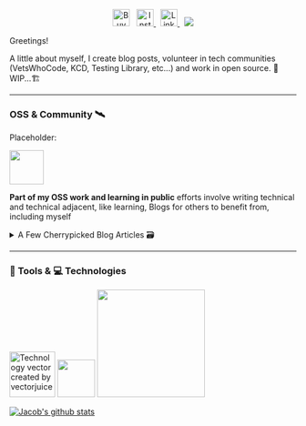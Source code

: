 <meta property="og:url" content="https://dev.to/jacobmgevans" />


<p align="center">
<a href="https://www.buymeacoffee.com/JacobMGEvans" target="_blank"><img src="./assets/by-me-a-coffee.png" alt="Buy Me A Coffee" height="30" ></a>&nbsp;&nbsp;
<a href="https://www.instagram.com/jacobmgevans"><img alt="Instagram Icon" src="./assets/instagram.jpg" height="30">
</a>&nbsp;
<a href="https://www.linkedin.com/in/jacob-m-g-evans/"><img alt="Linkedin Icon" src="./assets/linkedin.png" height="30">
</a>&nbsp;
<a href="https://twitter.com/JacobMGEvans">
<img src="https://img.shields.io/twitter/follow/JacobMGEvans?style=social" />
</a>
</p>

Greetings! 

A little about myself, I create blog posts, volunteer in tech communities (VetsWhoCode, KCD, Testing Library, etc...) and work in open source. 🚧WIP...🏗️


---

<h3> OSS & Community 🛰️</h3>
<article>
Placeholder:

<a href="https://dev.to/jacobmgevans"><img src="./assets/hacktoberfest.png" height="60"/></a> 
</article>

**Part of my OSS work and learning in public** efforts involve writing technical and technical adjacent, like learning, Blogs for others to benefit from, including myself
<details>
<summary>A Few Cherrypicked Blog Articles 🗃️ </summary>
<br>

 * [JavaScript Resources Podcasts, Books, Videos, and Tutorials](https://dev.to/jacobmgevans/javascript-resources-podcasts-books-videos-and-tutorials-4a6e)
 * [More Podcasts and Video Resources](https://dev.to/jacobmgevans/more-podcasts-and-video-programming-resources-5a8k)
 * [Should you listen to Podcasts?](https://dev.to/jacobmgevans/should-you-listen-to-podcasts-4m5j)
 * [Writing Immutable and Functional JavaScript](https://dev.to/jacobmgevans/writing-immutable-javascript-why-how-3if6)
</details>

---

<h3>🧰 Tools & 💻 Technologies</h3>

 <img src='https://image.freepik.com/free-vector/programmers-using-javascript-programming-language-computer-tiny-people-javascript-language-javascript-engine-js-web-development-concept-bright-vibrant-violet-isolated-illustration_335657-986.jpg' alt='Technology vector created by vectorjuice - www.freepik.com' width="80"/>
 <img src='https://i.morioh.com/644d5dcb49.png' width="66"/>
 <img src='https://res.cloudinary.com/practicaldev/image/fetch/s--NLOEPMhX--/c_limit%2Cf_auto%2Cfl_progressive%2Cq_auto%2Cw_880/https://miro.medium.com/max/1200/1%2A8qTd4OfWvxDv5iPWQnzr9Q.png'  width="189"/>


<br />

[![Jacob's github stats](https://github-readme-stats.vercel.app/api?username=JacobMGEvans)](https://github.com/JacobMGEvans/github-readme-stats)
